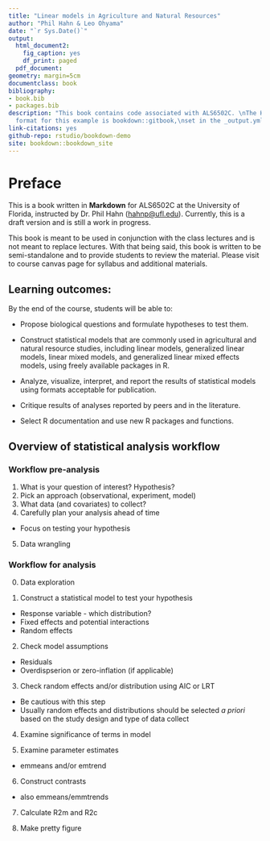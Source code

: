 ```yaml
---
title: "Linear models in Agriculture and Natural Resources"
author: "Phil Hahn & Leo Ohyama"
date: "`r Sys.Date()`"
output:
  html_document2:
    fig_caption: yes
    df_print: paged
  pdf_document:
geometry: margin=5cm
documentclass: book
bibliography:
- book.bib
- packages.bib
description: "This book contains code associated with ALS6502C. \nThe HTML output
  format for this example is bookdown::gitbook,\nset in the _output.yml file.\n"
link-citations: yes
github-repo: rstudio/bookdown-demo
site: bookdown::bookdown_site
---
```


# Preface

This is a book written in **Markdown** for ALS6502C at the University of Florida, instructed by Dr. Phil Hahn ([hahnp\@ufl.edu](mailto:hahnp@ufl.edu){.email}). Currently, this is a draft version and is still a work in progress.

This book is meant to be used in conjunction with the class lectures and is not meant to replace lectures. With that being said, this book is written to be semi-standalone and to provide students to review the material. Please visit to course canvas page for syllabus and additional materials.

## Learning outcomes:

By the end of the course, students will be able to:

-   Propose biological questions and formulate hypotheses to test them.

-   Construct statistical models that are commonly used in agricultural and natural resource studies, including linear models, generalized linear models, linear mixed models, and generalized linear mixed effects models, using freely available packages in R.

-   Analyze, visualize, interpret, and report the results of statistical models using formats acceptable for publication.

-   Critique results of analyses reported by peers and in the literature.

-   Select R documentation and use new R packages and functions.

## Overview of statistical analysis workflow

### Workflow pre-analysis

1.  What is your question of interest? Hypothesis?
2.  Pick an approach (observational, experiment, model)
3.  What data (and covariates) to collect?
4.  Carefully plan your analysis ahead of time

-   Focus on testing your hypothesis

5.  Data wrangling

### Workflow for analysis

0.  Data exploration

1.  Construct a statistical model to test your hypothesis

-   Response variable - which distribution?
-   Fixed effects and potential interactions
-   Random effects

2.  Check model assumptions

-   Residuals
-   Overdispserion or zero-inflation (if applicable)

3.  Check random effects and/or distribution using AIC or LRT

-   Be cautious with this step
-   Usually random effects and distributions should be selected *a priori* based on the study design and type of data collect

4.  Examine significance of terms in model

5.  Examine parameter estimates

-   emmeans and/or emtrend

6.  Construct contrasts

-   also emmeans/emmtrends

7.  Calculate R2m and R2c

8.  Make pretty figure
